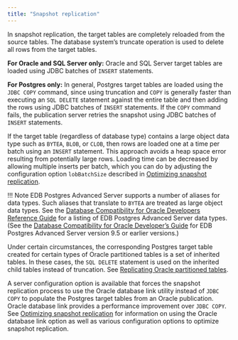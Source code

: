 ```yaml
---
title: "Snapshot replication"
---
```


<div id="snapshot_replication" class="registered_link"></div>

In snapshot replication, the target tables are completely reloaded from the source tables. The database system’s truncate operation is used to delete all rows from the target tables.

**For Oracle and SQL Server only:** Oracle and SQL Server target tables are loaded using JDBC batches of `INSERT` statements.

**For Postgres only:** In general, Postgres target tables are loaded using the `JDBC COPY` command, since using truncation and `COPY` is generally faster than executing an `SQL DELETE` statement against the entire table and then adding the rows using JDBC batches of `INSERT` statements. If the `COPY` command fails, the publication server retries the snapshot using JDBC batches of `INSERT` statements.

If the target table (regardless of database type) contains a large object data type such as `BYTEA`, `BLOB`, or `CLOB`, then rows are loaded one at a time per batch using an `INSERT` statement. This approach avoids a heap space error resulting from potentially large rows. Loading time can be decreased by allowing multiple inserts per batch, which you can do by adjusting the configuration option `lobBatchSize` described in [Optimizing snapshot replication](../../05_smr_operation/08_optimizing_performance/01_optimizing_snapshot_replication/#optimizing_snapshot_replication).

!!! Note
    EDB Postgres Advanced Server supports a number of aliases for data types. Such aliases that translate to `BYTEA` are treated as large object data types. See the [Database Compatibility for Oracle Developers Reference Guide](/epas/latest/epas_compat_reference/) for a listing of EDB Postgres Advanced Server data types. (See the [Database Compatibility for Oracle Developer’s Guide](/epas/latest/epas_compat_ora_dev_guide/) for EDB Postgres Advanced Server version 9.5 or earlier versions.)

Under certain circumstances, the corresponding Postgres target table created for certain types of Oracle partitioned tables is a set of inherited tables. In these cases, the `SQL DELETE` statement is used on the inherited child tables instead of truncation. See [Replicating Oracle partitioned tables](../../10_appendix/03_miscellaneous_xdb_processing_topics/01_publications_and_subscriptions_server_conf_options/04_replicate_oracle_partitioned_tables/#replicate_oracle_partitioned_tables).

A server configuration option is available that forces the snapshot replication process to use the Oracle database link utility instead of `JDBC COPY` to populate the Postgres target tables from an Oracle publication. Oracle database link provides a performance improvement over `JDBC COPY`. See [Optimizing snapshot replication](../../05_smr_operation/08_optimizing_performance/01_optimizing_snapshot_replication/#optimizing_snapshot_replication) for information on using the Oracle database link option as well as various configuration options to optimize snapshot replication.
